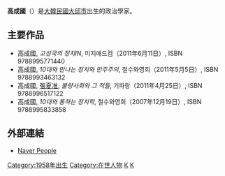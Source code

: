 {{Infobox Korean name
|title    = [[朝鮮半島姓氏|朝鮮半島姓氏]]
|hangul   = 고성국
|hanja    = {{linktext|高|成|國}}
|rr       = Go Seoung-guk
|mr       = Ko Sŏng-guk
}}
'''高成國'''（{{bd|1958年||}}）是[[大韓民國|大韓民國]][[大邱市|大邱市]]出生的政治學家。

==主要作品==
*高成國, ''고성국의 정치IN'', 미지애드컴（2011年6月11日）, ISBN 9788995771440
*高成國, ''10대와 만나는 정치와 민주주의'', 철수와영희（2011年5月5日）, ISBN 9788993463132
*高成國, [[張夏准|張夏准]], ''불량사회와 그 적들'', 기파랑（2011年4月25日）, ISBN 9788996517122
*高成國, ''10대와 통하는 정치학'', 철수와영희（2007年12月19日）, ISBN 9788995833858

==外部連結==
* {{ko}} [http://people.search.naver.com/search.naver?sm=tab_txc&where=people_profile&ie=utf8&query=%EA%B3%A0%EC%84%B1%EA%B5%AD&os=517736 Naver People]


[[Category:1958年出生|Category:1958年出生]]
[[Category:在世人物|Category:在世人物]]
[[Category:大邱廣域市出身人物|K]]
[[Category:高姓|K]]